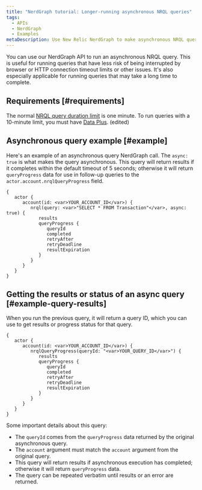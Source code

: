 ```yaml
---
title: "NerdGraph tutorial: Longer-running asynchronous NRQL queries"
tags:
  - APIs
  - NerdGraph
  - Examples
metaDescription: Use New Relic NerdGraph to make asynchronous NRQL queries that have longer query duration limits.
---
```


You can use our NerdGraph API to run an asynchronous NRQL query. This is useful for running queries that have less risk of being interrupted by browser or HTTP connection timeout limits or other issues. It's also especially applicable for running queries that may take a long time to complete.

## Requirements [#requirements]

The normal [NRQL query duration limit](/docs/query-your-data/nrql-new-relic-query-language/get-started/rate-limits-nrql-queries) is one minute. To run queries with a 10-minute limit, you must have [Data Plus](/docs/accounts/accounts-billing/new-relic-one-pricing-billing/data-ingest-billing#data-plus). (edited) 

## Asynchronous query example [#example]

Here's an example of an asynchronous query NerdGraph call. The `async: true` is what makes the query asynchronous. This query will return results if it completes within the default timeout of 5 seconds; otherwise it will return `queryProgress` data for use in follow-up queries to the `actor.account.nrqlQueryProgress` field. 

```
{
   actor {
      account(id: <var>YOUR_ACCOUNT_ID</var>) {
         nrql(query: <var>"SELECT * FROM Transaction"</var>, async: true) {
            results
            queryProgress {
               queryId
               completed
               retryAfter
               retryDeadline
               resultExpiration
            }
         }
      }
   }
}
```

## Getting the results or status of an async query [#example-query-results]

When you run the previous query, it will return a query ID, which you can use to get results or progress status for that query. 

```
{
   actor {
      account(id: <var>YOUR_ACCOUNT_ID</var>) {
         nrqlQueryProgress(queryId: "<var>YOUR_QUERY_ID</var>") {
            results
            queryProgress {
               queryId
               completed
               retryAfter
               retryDeadline
               resultExpiration
            }
         }
      }
   }
}
```

Some important details about this query: 

* The `queryId` comes from the `queryProgress` data returned by the original asynchronous query.
* The `account` argument must match the `account` argument from the original query.
* This query will return results if asynchronous execution has completed; otherwise it will return `queryProgress` data.
* The query can be repeated verbatim until results or an error are returned.
